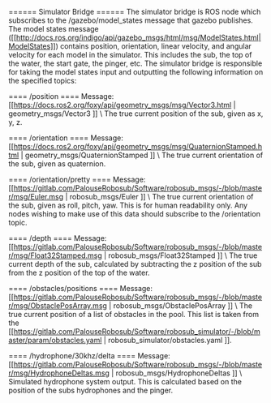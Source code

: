 ====== Simulator Bridge ======
The simulator bridge is ROS node which subscribes to the /gazebo/model_states message that gazebo publishes. The model states message ([[http://docs.ros.org/indigo/api/gazebo_msgs/html/msg/ModelStates.html|ModelStates]]) contains position, orientation, linear velocity, and angular velocity for each model in the simulator. This includes the sub, the top of the water, the start gate, the pinger, etc. The simulator bridge is responsible for taking the model states input and outputting the following information on the specified topics:

==== /position ====
Message: [[https://docs.ros2.org/foxy/api/geometry_msgs/msg/Vector3.html | geometry_msgs/Vector3 ]] \\
The true current position of the sub, given as x, y, z.

==== /orientation ====
Message: [[https://docs.ros2.org/foxy/api/geometry_msgs/msg/QuaternionStamped.html | geometry_msgs/QuaternionStamped ]] \\
The true current orientation of the sub, given as quaternion.

==== /orientation/pretty ====
Message: [[https://gitlab.com/PalouseRobosub/Software/robosub_msgs/-/blob/master/msg/Euler.msg | robosub_msgs/Euler ]] \\
The true current orientation of the sub, given as roll, pitch, yaw. This is for human readability only. Any nodes wishing to make use of this data should subscribe to the /orientation topic.

==== /depth ====
Message: [[https://gitlab.com/PalouseRobosub/Software/robosub_msgs/-/blob/master/msg/Float32Stamped.msg | robosub_msgs/Float32Stamped ]] \\
The true current depth of the sub, calculated by subtracting the z position of the sub from the z position of the top of the water.


==== /obstacles/positions ====
Message: [[https://gitlab.com/PalouseRobosub/Software/robosub_msgs/-/blob/master/msg/ObstaclePosArray.msg | robosub_msgs/ObstaclePosArray ]] \\
The true current position of a list of obstacles in the pool. This list is taken from the [[https://gitlab.com/PalouseRobosub/Software/robosub_simulator/-/blob/master/param/obstacles.yaml | robosub_simulator/obstacles.yaml ]].

==== /hydrophone/30khz/delta ====
Message: [[https://gitlab.com/PalouseRobosub/Software/robosub_msgs/-/blob/master/msg/HydrophoneDeltas.msg | robosub_msgs/HydrophoneDeltas ]] \\
Simulated hydrophone system output. This is calculated based on the position of the subs hydrophones and the pinger.